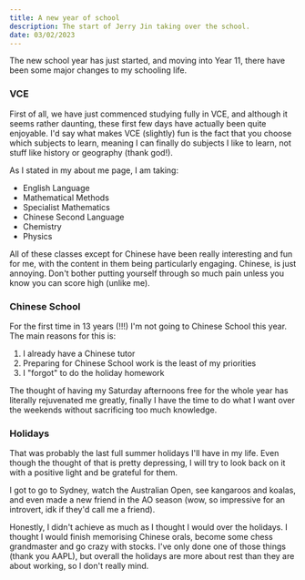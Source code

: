 ```yaml
---
title: A new year of school
description: The start of Jerry Jin taking over the school.
date: 03/02/2023
---
```


The new school year has just started, and moving into Year 11, there have been some major changes to my schooling life.

### VCE

First of all, we have just commenced studying fully in VCE, and although it seems rather daunting, these first few days have actually been quite enjoyable. I'd say what makes VCE (slightly) fun is the fact that you choose which subjects to learn, meaning I can finally do subjects I like to learn, not stuff like history or geography (thank god!).

As I stated in my <CustomLink href="/about">about me</CustomLink> page, I am taking:

* English Language
* Mathematical Methods
* Specialist Mathematics
* Chinese Second Language
* Chemistry
* Physics

All of these classes except for Chinese have been really interesting and fun for me, with the content in them being particularly engaging. Chinese, is just annoying. Don't bother putting yourself through so much pain unless you know you can score high (unlike me).

### Chinese School

For the first time in 13 years (!!!) I'm not going to Chinese School this year. The main reasons for this is:

1. I already have a Chinese tutor
2. Preparing for Chinese School work is the least of my priorities
3. I "forgot" to do the holiday homework

The thought of having my Saturday afternoons free for the whole year has literally rejuvenated me greatly, finally I have the time to do what I want over the weekends without sacrificing too much knowledge.

### Holidays

That was probably the last full summer holidays I'll have in my life. Even though the thought of that is pretty depressing, I will try to look back on it with a positive light and be grateful for them.

I got to go to Sydney, watch the Australian Open, see kangaroos and koalas, and even made a new friend in the AO season (wow, so impressive for an introvert, idk if they'd call me a friend).

Honestly, I didn't achieve as much as I thought I would over the holidays. I thought I would finish memorising Chinese orals, become some chess grandmaster and go crazy with stocks. I've only done one of those things (thank you AAPL), but overall the holidays are more about rest than they are about working, so I don't really mind.